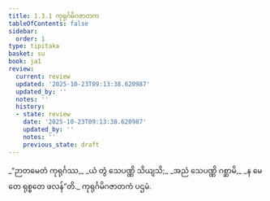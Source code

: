 ```yaml
---
title: 1.3.1 ကုရုင်္ဂမိဂဇာတက
tableOfContents: false
sidebar:
  order: 1
type: tipitaka
basket: su
book: ja1
review:
  current: review
  updated: '2025-10-23T09:13:38.620987'
  updated_by: ''
  notes: ''
  history:
  - state: review
    date: '2025-10-23T09:13:38.620987'
    updated_by: ''
    notes: ''
    previous_state: draft
---
```



<ReviewStatus review={frontmatter.review} showDetails={true} />

<HypothesisAnnotation frontmatter={frontmatter} />

<DynamicBreadcrumb />

<Division number="21" book="ja1" e="ch" v="22" p="6">

<Paragraph number="46" type="verses" book="ja1">
_“ဉာတမေတံ ကုရုင်္ဂဿ,_  
_ယံ တွံ သေပဏ္ဏိ သိယျသိ;_  
_အညံ သေပဏ္ဏိ ဂစ္ဆာမိ,_  
_န မေ တေ ရုစ္စတေ ဖလန်”တိ._  


</Paragraph>
</Division>

<Paragraph number="47" type="center" book="ja1">
ကုရုင်္ဂမိဂဇာတကံ ပဌမံ.
</Paragraph>